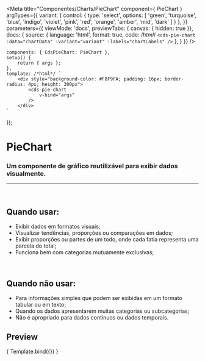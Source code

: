 
<Meta
	title="Componentes/Charts/PieChart"
	component={ PieChart }
	argTypes={{
		variant: {
			control: {
				type: 'select',
				options: [
				'green',
				'turquoise',
				'blue',
				'indigo',
				'violet',
				'pink',
				'red',
				'orange',
				'amber',
				'mid',
				'dark'
				]
			}
		},
	}}
	parameters={{
		viewMode: 'docs',
		previewTabs: { canvas: { hidden: true }},
		docs: {
			source: {
				language: 'html',
				format: true,
				code: /*html*/
`<cds-pie-chart
	:data="chartData"
	:variant="variant"
	:labels="chartLabels"
/>`
			},
		}
	}}
/>

	components: { CdsPieChart: PieChart },
	setup() {
		return { args };
	},
	template: /*html*/ `
		<div style="background-color: #F8F9FA; padding: 16px; border-radius: 4px; height: 300px">
			<cds-pie-chart
				v-bind="args"
			/>
		</div>
	`
});

# PieChart

### Um componente de gráfico reutilizável para exibir dados visualmente.
---
<br />

## Quando usar:
- Exibir dados em formatos visuais;
- Visualizar tendências, proporções ou comparações em dados;
- Exibir proporções ou partes de um todo, onde cada fatia representa uma parcela do total;
- Funciona bem com categorias mutuamente exclusivas;

<br />

## Quando não usar:
- Para informações simples que podem ser exibidas em um formato tabular ou em texto;
- Quando os dados apresentarem muitas categorias ou subcategorias;
- Não é apropriado para dados contínuos ou dados temporais.

## Preview

<Canvas>
	<Story
		name="PieChart"
		args={{
			labels: ['Janeiro','Fevereiro','Março', 'Abril', 'Maio'],
			variant: 'green',
			data: [
				{
					name: 'Ecocardiograma',
					datasets: [
						{
							label: 'Exames realizados',
							data: [120, 220, 180, 320, 150],
						},
					]
				},
			],
	}}
>
	{ Template.bind({}) }
  </Story>
</Canvas>

<ArgsTable story="PieChart" />

